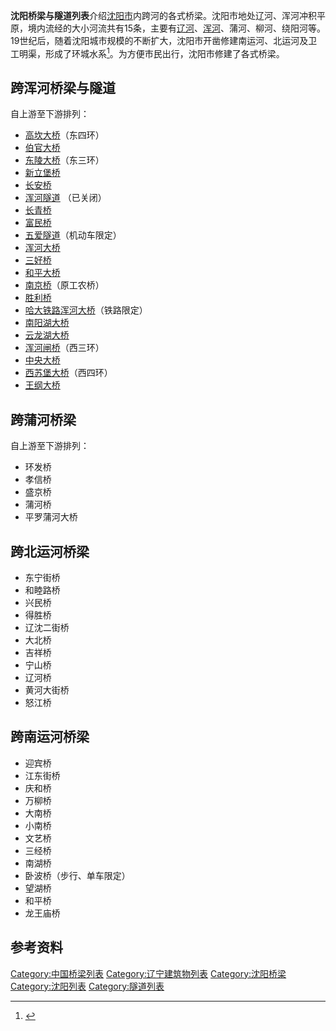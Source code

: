 {{refimprove|time=2015-10-23T08:36:44+00:00}}
'''沈阳桥梁与隧道列表'''介绍[[沈阳市|沈阳市]]内跨河的各式桥梁。沈阳市地处辽河、浑河冲积平原，境内流经的大小河流共有15条，主要有[[辽河|辽河]]、[[浑河|浑河]]、蒲河、柳河、绕阳河等。19世纪后，随着沈阳城市规模的不断扩大，沈阳市开凿修建南运河、北运河及卫工明渠，形成了环城水系<ref>{{cite journal en |author=周易冰 |authorlink= |coauthors=李万彬 徐靖文 |year=2008 |month= |title= 城市水系规划控制对建设生态城市的作用|journal=《生态文明视角下的城乡规划——2008中国城市规划年会论文集》 |volume= |issue= |pages= |id= |url= |accessdate= |quote= }}</ref>。为方便市民出行，沈阳市修建了各式桥梁。

==跨浑河桥梁与隧道==
自上游至下游排列：
*[[高坎大桥|高坎大桥]]（东四环）
*[[伯官大桥|伯官大桥]]
*[[东陵大桥|东陵大桥]]（东三环） 
*[[新立堡桥|新立堡桥]]
*[[长安桥|长安桥]]
*[[浑河隧道|浑河隧道]] （已关闭）
*[[长青桥_(沈阳市)|长青桥]]
*[[富民桥_(沈阳市)|富民桥]]
*[[五爱隧道|五爱隧道]]（机动车限定） 
*[[浑河大桥|浑河大桥]]
*[[三好桥|三好桥]]
*[[和平大桥|和平大桥]] 
*[[南京桥_(沈阳市)|南京桥]]（原工农桥）
*[[胜利桥_(沈阳市)|胜利桥]]
*[[哈大铁路浑河大桥|哈大铁路浑河大桥]]（铁路限定） 
*[[南阳湖大桥|南阳湖大桥]]
*[[云龙湖大桥|云龙湖大桥]]
*[[浑河闸桥|浑河闸桥]]（西三环） 
*[[中央大桥|中央大桥]]
*[[西苏堡大桥|西苏堡大桥]]（西四环） 
*[[王纲大桥|王纲大桥]]

==跨蒲河桥梁==
自上游至下游排列：
*环发桥
*孝信桥
*盛京桥
*蒲河桥
*平罗蒲河大桥

==跨北运河桥梁==
*东宁街桥
*和睦路桥
*兴民桥
*得胜桥
*辽沈二街桥
*大北桥
*吉祥桥
*宁山桥
*辽河桥
*黄河大街桥
*怒江桥

==跨南运河桥梁==
*迎宾桥
*江东街桥
*庆和桥
*万柳桥
*大南桥
*小南桥
*文艺桥
*三经桥
*南湖桥
*卧波桥（步行、单车限定）
*望湖桥
*和平桥
*龙王庙桥

==参考资料==
{{reflist}}

{{沈阳桥隧}}

[[Category:中国桥梁列表|Category:中国桥梁列表]]
[[Category:辽宁建筑物列表|Category:辽宁建筑物列表]]
[[Category:沈阳桥梁|Category:沈阳桥梁]]
[[Category:沈阳列表|Category:沈阳列表]]
[[Category:隧道列表|Category:隧道列表]]